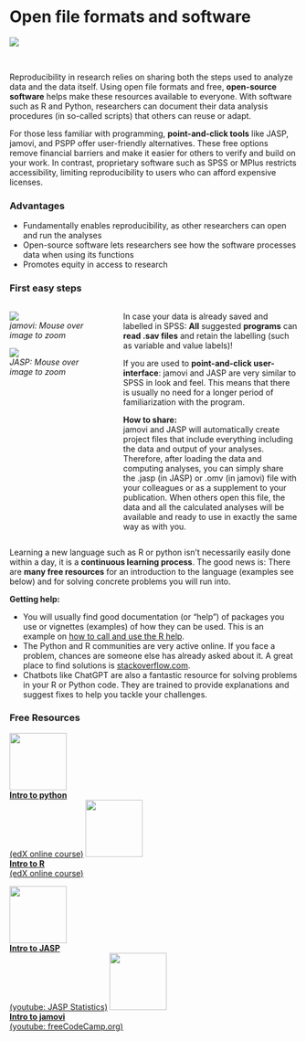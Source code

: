 # Open file formats and software
![](www/software1.png)

\

Reproducibility in research relies on sharing both the steps used to analyze data and the data itself. Using open file formats and free, **open-source software** helps make these resources available to everyone. With software such as R and Python, researchers can document their data analysis procedures (in so-called scripts) that others can reuse or adapt.

For those less familiar with programming, **point-and-click tools** like JASP, jamovi, and PSPP offer user-friendly alternatives. These free options remove financial barriers and make it easier for others to verify and build on your work. In contrast, proprietary software such as SPSS or MPlus restricts accessibility, limiting reproducibility to users who can afford expensive licenses.

### Advantages {.unnumbered}

-   Fundamentally enables reproducibility, as other researchers can open and run the analyses
-   Open-source software lets researchers see how the software processes data when using its functions
-   Promotes equity in access to research

### First easy steps {.unnumbered}

::: {.callout-tip collapse="true" title="Coming from SPSS"}
::::{.columns}
:::{.column width="33%"}
![](slides/www/jamovi_regression.jpg){.top-img .zoom-big}  
*jamovi: Mouse over image to zoom*  
   
![](slides/www/jasp_regression.jpg){.top-img .zoom-big}  
*JASP: Mouse over image to zoom*
:::

:::{.column width="1%"}
:::

:::{.column width="66%"}
In case your data is already saved and labelled in SPSS: **All** suggested **programs** can **read .sav files** and retain the labelling (such as variable and value labels)!
  
If you are used to **point-and-click user-interface**: jamovi and JASP are very similar to SPSS in look and feel. This means that there is usually no need for a longer period of familiarization with the program.  
  
**How to share:**   
jamovi and JASP will automatically create project files that include everything including the data and output of your analyses. Therefore, after loading the data and computing analyses, you can simply share the .jasp (in JASP) or .omv (in jamovi) file with your colleagues or as a supplement to your publication. When others open this file, the data and all the calculated analyses will be available and ready to use in exactly the same way as with you.
:::
::::
:::

::: {.callout-tip collapse="true" title="Coming from MPlus, SAS or stata"}
Learning a new language such as R or python isn't necessarily easily done within a day, it is a **continuous learning process**. The good news is: There are **many free resources** for an introduction to the language (examples see below) and for solving concrete problems you will run into.  
  
**Getting help:**     

- You will usually find good documentation (or "help") of packages you use or vignettes (examples) of how they can be used. This is an example on [how to call and use the R help](https://aosmith.rbind.io/2020/04/28/r-documentation/).
- The Python and R communities are very active online. If you face a problem, chances are someone else has already asked about it. A great place to find solutions is [stackoverflow.com](https://stackoverflow.com/).
- Chatbots like ChatGPT are also a fantastic resource for solving problems in your R or Python code. They are trained to provide explanations and suggest fixes to help you tackle your challenges.
:::




### Free Resources {.unnumbered}

<a href="https://www.edx.org/learn/data-science/harvard-university-introduction-to-data-science-with-python" target="_blank" class="infobtn">![](www/python_icon.png){width="100"}<br /><b>Intro to python</b><br />(edX online course)</a> 
<a href="https://www.edx.org/learn/r-programming/harvard-university-data-science-r-basics" target="_blank" class="infobtn">![](www/rstudio_icon.png){width="100"}<br /><b>Intro to R</b><br />(edX online course)</a>   
  
<a href="https://www.youtube.com/watch?v=APRaBFC2lEQ" target="_blank" class="infobtn">![](www/jasp_logo.png){width="100"}<br /><b>Intro to JASP</b><br />(youtube: JASP Statistics)</a> 
<a href="https://www.youtube.com/watch?v=mZomeS0tLxY" target="_blank" class="infobtn">![](www/jamovi_logo.png){width="100"}<br /><b>Intro to jamovi</b><br />(youtube: freeCodeCamp.org)</a>
